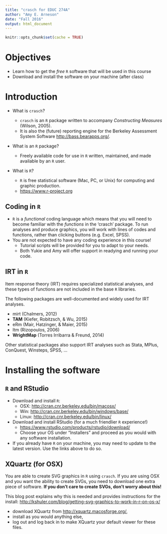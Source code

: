 ```yaml
---
title: "crasch for EDUC 274A"
author: "Amy E. Arneson"
date: "Fall 2016"
output: html_document
---
```


```r
knitr::opts_chunk$set(cache = TRUE)
```

# Objectives

- Learn how to get the *free* `R` software that will be used in this course
- Download and install the software on your machine (after class)

# Introduction

- What is `crasch`?

    + `crasch` is an `R` package written to accompany *Constructing Measures* 
      (Wilson, 2005).
    + It is also the (future) reporting engine for the Berkeley Assessment 
      System Software [http://bass.bearapps.org/](http://bass.bearapps.org/).

- What is an `R` package?

    + Freely available code for use in `R` written, maintained, and made 
      available by an `R` user.

- What is `R`?

    + `R` is free statistical software (Mac, PC, or Unix) for computing and 
       graphic production.
    + [https://www.r-project.org](https://www.r-project.org)

## Coding in `R`

- `R` is a *functional* coding language which means that you will need to become 
  familiar with the *functions* in the 'crasch' package.  To run analyses and 
  produce graphics, you will work with lines of codes and functions, rather than 
  clicking buttons (e.g.  Excel, SPSS).
- You are not expected to have any coding experience in this course!
    + Tutorial scripts will be provided for you to adapt to your needs.
    + Both Yukie and Amy will offer support in readying and running your code.

## IRT in `R`

Item response theory (IRT) requires specialized statistical analyses, and these 
types of functions are not included in the base `R` libraries.

The following packages are well-documented and widely used for IRT analyses.

- mirt (Chalmers, 2012)
- **TAM** (Kiefer, Robitzsch, \& Wu, 2015)
- eRm (Mair, Hatzinger, \& Maier, 2015)
- ltm (Rizopoulos, 2006)
- **WrightMap** (Torres Irribarra \& Freund, 2014)

Other statistical packages also support IRT analyses such as Stata, MPlus, 
ConQuest, Winsteps, SPSS, ...

# Installing the software

## `R` and RStudio

- Download and install `R`:
    + OSX: [http://cran.cnr.berkeley.edu/bin/macosx/](http://cran.cnr.berkeley.edu/bin/macosx/)
    + Win: [http://cran.cnr.berkeley.edu/bin/windows/base/](http://cran.cnr.berkeley.edu/bin/windows/base/)
    + Linux: [http://cran.cnr.berkeley.edu/bin/linux/](http://cran.cnr.berkeley.edu/bin/linux/)

- Download and install RStudio (for a much friendlier `R` experience!)
    + [https://www.rstudio.com/products/rstudio/download/](https://www.rstudio.com/products/rstudio/download/)
    + Choose your OS under "Installers" and proceed as you would with any 
      software installation.
    
- If you already have `R` on your machine, you may need to update to the latest 
  version.  Use the links above to do so.

## XQuartz (for OSX)

You are able to create SVG graphics in `R` using `crasch`.  If you are using OSX 
and you want the ability to create SVGs, you need to download one extra piece of 
software.  **If you don't care to create SVGs, don't worry about this!**

This blog post explains why this is needed and provides instructions for the 
install: 
[http://kshuler.com/blog/getting-svg-graphics-to-work-in-r-on-os-x/](http://kshuler.com/blog/getting-svg-graphics-to-work-in-r-on-os-x/)

- download XQuartz from [http://xquartz.macosforge.org/](http://xquartz.macosforge.org/),
- install as you would anything else,
- log out and log back in to make XQuartz your default viewer for these files.
